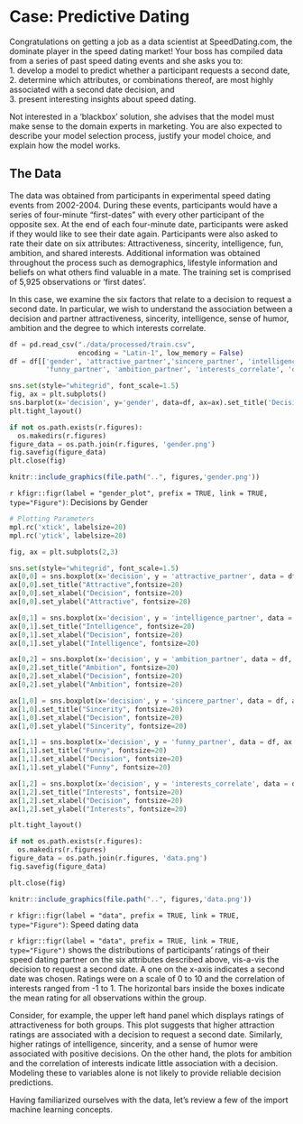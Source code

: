 # Case: Predictive Dating
Congratulations on getting a job as a data scientist at SpeedDating.com, the dominate player in the speed dating market! Your boss has compiled data from a series of past speed dating events and she asks you to:  
1. develop a model to predict whether a participant requests a second date,  
2. determine which attributes, or combinations thereof, are most highly associated with a second date decision, and      
3. present interesting insights about speed dating.

Not interested in a 'blackbox' solution, she advises that the model must make sense to the domain experts in marketing. You are also expected to describe your model selection process, justify your model choice, and explain how the model works.

## The Data 
The data was obtained from participants in experimental speed dating events from 2002-2004.  During these events, participants would have a series of four-minute “first-dates” with every other participant of the opposite sex. At the end of each four-minute date, participants were asked if they would like to see their date again.  Participants were also asked to rate their date on six attributes: Attractiveness, sincerity, intelligence, fun, ambition, and shared interests. Additional information was obtained throughout the process such as demographics, lifestyle information and beliefs on what others find valuable in a mate. The training set is comprised of 5,925 observations or 'first dates'.

In this case, we examine the six factors that relate to a decision to request a second date. In particular, we wish to understand the association between a decision and partner attractiveness, sincerity, intelligence, sense of humor, ambition and the degree to which interests correlate.

```python
df = pd.read_csv("./data/processed/train.csv",
                 encoding = "Latin-1", low_memory = False) 
df = df[['gender', 'attractive_partner','sincere_partner', 'intelligence_partner',
         'funny_partner', 'ambition_partner', 'interests_correlate', 'decision']]
```

```python
sns.set(style="whitegrid", font_scale=1.5)
fig, ax = plt.subplots()
sns.barplot(x='decision', y='gender', data=df, ax=ax).set_title('Decision by Gender')    
plt.tight_layout()

if not os.path.exists(r.figures):
  os.makedirs(r.figures)
figure_data = os.path.join(r.figures, 'gender.png')
fig.savefig(figure_data)
plt.close(fig)
```

```r
knitr::include_graphics(file.path("..", figures,'gender.png'))
```
`r kfigr::figr(label = "gender_plot", prefix = TRUE, link = TRUE, type="Figure")`: Decisions by Gender


```python
# Plotting Parameters
mpl.rc('xtick', labelsize=20) 
mpl.rc('ytick', labelsize=20) 

fig, ax = plt.subplots(2,3)

sns.set(style="whitegrid", font_scale=1.5)
ax[0,0] = sns.boxplot(x='decision', y = 'attractive_partner', data = df, ax = ax[0,0])
ax[0,0].set_title("Attractive",fontsize=20)
ax[0,0].set_xlabel("Decision", fontsize=20)
ax[0,0].set_ylabel("Attractive", fontsize=20)

ax[0,1] = sns.boxplot(x='decision', y = 'intelligence_partner', data = df, ax = ax[0,1])
ax[0,1].set_title("Intelligence", fontsize=20)
ax[0,1].set_xlabel("Decision", fontsize=20)
ax[0,1].set_ylabel("Intelligence", fontsize=20)

ax[0,2] = sns.boxplot(x='decision', y = 'ambition_partner', data = df, ax = ax[0,2])
ax[0,2].set_title("Ambition", fontsize=20)
ax[0,2].set_xlabel("Decision", fontsize=20)
ax[0,2].set_ylabel("Ambition", fontsize=20)

ax[1,0] = sns.boxplot(x='decision', y = 'sincere_partner', data = df, ax = ax[1,0])
ax[1,0].set_title("Sincerity", fontsize=20)
ax[1,0].set_xlabel("Decision", fontsize=20)
ax[1,0].set_ylabel("Sincerity", fontsize=20)

ax[1,1] = sns.boxplot(x='decision', y = 'funny_partner', data = df, ax = ax[1,1])
ax[1,1].set_title("Funny", fontsize=20)
ax[1,1].set_xlabel("Decision", fontsize=20)
ax[1,1].set_ylabel("Funny", fontsize=20)

ax[1,2] = sns.boxplot(x='decision', y = 'interests_correlate', data = df, ax = ax[1,2])
ax[1,2].set_title("Interests", fontsize=20)
ax[1,2].set_xlabel("Decision", fontsize=20)
ax[1,2].set_ylabel("Interests", fontsize=20)

plt.tight_layout()

if not os.path.exists(r.figures):
  os.makedirs(r.figures)
figure_data = os.path.join(r.figures, 'data.png')
fig.savefig(figure_data)

plt.close(fig)
```

```r
knitr::include_graphics(file.path("..", figures,'data.png'))
```
`r kfigr::figr(label = "data", prefix = TRUE, link = TRUE, type="Figure")`: Speed dating data

`r kfigr::figr(label = "data", prefix = TRUE, link = TRUE, type="Figure")` shows the distributions of participants' ratings of their speed dating partner on the six attributes described above, vis-a-vis the decision to request a second date.  A one on the x-axis indicates a second date was chosen. Ratings were on a scale of 0 to 10 and the correlation of interests ranged from -1 to 1. The horizontal bars inside the boxes indicate the mean rating for all observations within the group.

Consider, for example, the upper left hand panel which displays ratings of attractiveness for both groups.  This plot suggests that higher attraction ratings are associated with a decision to request a second date. Similarly, higher ratings of intelligence, sincerity, and a sense of humor were associated with positive decisions. On the other hand, the plots for ambition and the correlation of interests indicate little association with a decision. Modeling these to variables alone is not likely to provide reliable decision predictions.

Having familiarized ourselves with the data, let's review a few of the import machine learning concepts. 